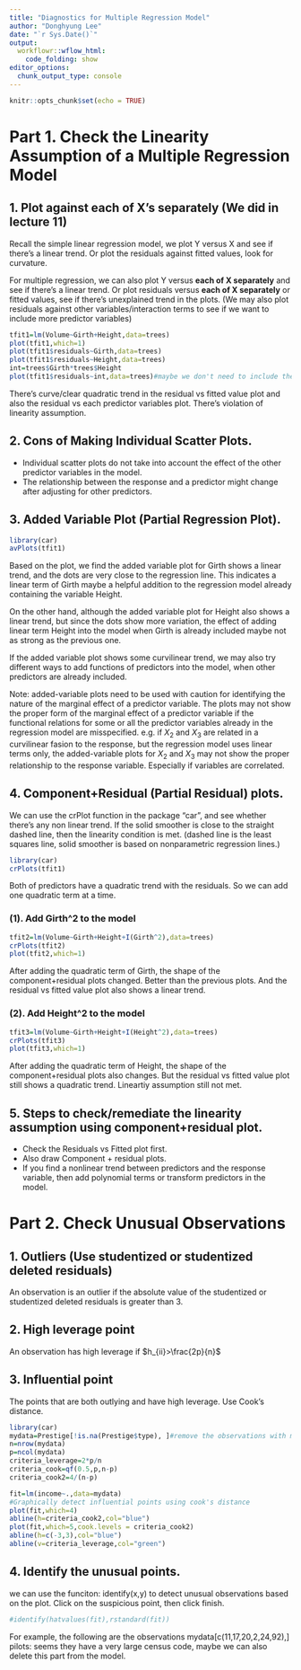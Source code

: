 ```yaml
---
title: "Diagnostics for Multiple Regression Model"
author: "Donghyung Lee"
date: "`r Sys.Date()`"
output: 
  workflowr::wflow_html:
    code_folding: show
editor_options:
  chunk_output_type: console
---
```


```r
knitr::opts_chunk$set(echo = TRUE)
```

# Part 1. Check the Linearity Assumption of a Multiple Regression Model
## 1. Plot against each of X's separately (We did in lecture 11)
Recall the simple linear regression model, we plot Y versus X and see if there's a linear trend. Or plot the residuals against fitted values, look for curvature.

For multiple regression, we can also plot Y versus **each of X separately** and see if there's a linear trend. Or plot residuals versus **each of X separately** or fitted values, see if there's unexplained trend in the plots. (We may also plot residuals against other variables/interaction terms to see if we want to include more predictor variables)
```r
tfit1=lm(Volume~Girth+Height,data=trees)
plot(tfit1,which=1)
plot(tfit1$residuals~Girth,data=trees)
plot(tfit1$residuals~Height,data=trees)
int=trees$Girth*trees$Height
plot(tfit1$residuals~int,data=trees)#maybe we don't need to include the interaction term.
```

There's curve/clear quadratic trend in the residual vs fitted value plot and also the residual vs each predictor variables plot. There's violation of linearity assumption.

## 2. Cons of Making Individual Scatter Plots.
* Individual scatter plots do not take into account the effect of the other
predictor variables in the model.
* The relationship between the response and a predictor might change
after adjusting for other predictors.

## 3. Added Variable Plot (Partial Regression Plot).
```r
library(car)
avPlots(tfit1)
```
Based on the plot, we find the added variable plot for Girth shows a linear trend, and the dots are very close to the regression line. This indicates a linear term of Girth maybe a helpful addition to the regression model already containing the variable Height.

On the other hand, although the added variable plot for Height also shows a linear trend, but since the dots show more variation, the effect of adding linear term Height into the model when Girth is already included maybe not as strong as the previous one.


If the added variable plot shows some curvilinear trend, we may also try different ways to add functions of predictors into the model, when other predictors are already included.

Note: added-variable plots need to be used with caution for identifying the nature of the marginal effect of a predictor variable. The plots may not show the proper form of the marginal effect of a predictor variable if the functional relations for some or all the predictor variables already in the regression model are misspecified. e.g. if $X_2$ and $X_3$ are related in a curvilinear fasion to the response, but the regression model uses linear terms only, the added-variable plots for $X_2$ and $X_3$ may not show the proper relationship to the response variable. Especially if variables are correlated.


## 4. Component+Residual (Partial Residual) plots.
We can use the crPlot function in the package "car", and see whether there's any non linear trend. If the solid smoother is close to the straight dashed line, then the linearity condition is met. (dashed line is the least squares line, solid smoother is based on nonparametric regression lines.)
```r
library(car)
crPlots(tfit1)
```

Both of predictors have a quadratic trend with the residuals. So we can add one quadratic term at a time.

### (1). Add Girth^2 to the model
```r
tfit2=lm(Volume~Girth+Height+I(Girth^2),data=trees)
crPlots(tfit2)
plot(tfit2,which=1)
```

After adding the quadratic term of Girth, the shape of the component+residual plots changed. Better than the previous plots. And the residual vs fitted value plot also shows a linear trend.

### (2). Add Height^2 to the model
```r
tfit3=lm(Volume~Girth+Height+I(Height^2),data=trees)
crPlots(tfit3)
plot(tfit3,which=1)
```

After adding the quadratic term of Height, the shape of the component+residual plots also changes. But the residual vs fitted value plot still shows a quadratic trend. Lineartiy assumption still not met.

## 5. Steps to check/remediate the linearity assumption using component+residual plot.
* Check the Residuals vs Fitted plot  first. 
* Also draw Component $+$ residual plots. 
* If you find a nonlinear  trend between predictors and the response variable, then add polynomial terms or transform predictors in the model.


# Part 2. Check Unusual Observations
## 1. Outliers (Use studentized or studentized deleted residuals)
An observation is an outlier if the absolute value of the studentized or studentized deleted residuals is greater than 3.

## 2. High leverage point
An observation has high leverage if $h_{ii}>\frac{2p}{n}$

## 3. Influential point 
The points that are both outlying and have high leverage. Use Cook's distance. 
```r
library(car)
mydata=Prestige[!is.na(Prestige$type), ]#remove the observations with missing values for "type"
n=nrow(mydata)
p=ncol(mydata)
criteria_leverage=2*p/n
criteria_cook=qf(0.5,p,n-p)
criteria_cook2=4/(n-p)

fit=lm(income~.,data=mydata)
#Graphically detect influential points using cook's distance
plot(fit,which=4)
abline(h=criteria_cook2,col="blue")
plot(fit,which=5,cook.levels = criteria_cook2)
abline(h=c(-3,3),col="blue")
abline(v=criteria_leverage,col="green")
```

## 4. Identify the unusual points.
we can use the funciton: identify(x,y) to detect unusual observations based on the plot. Click on the suspicious point, then click finish.
```r
#identify(hatvalues(fit),rstandard(fit))
```
For example, the following are the observations 
mydata[c(11,17,20,2,24,92),]
pilots: seems they have a very large census code, maybe we can also delete this part from the model.

